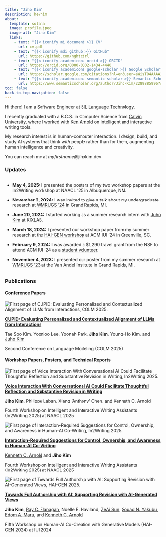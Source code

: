 ```yaml
---
title: "Jiho Kim"
description: he/him
about:
  template: solana
  image: profile.jpeg
  image-alt: "Jiho Kim"
  links:
    - text: "{{< iconify mi document >}} CV"
      url: cv.pdf
    - text: "{{< iconify mdi github >}} GitHub"
      url: https://github.com/nghtctrl
    - text: "{{< iconify academicons orcid >}} ORCID"
      url: https://orcid.org/0000-0002-1434-4440
    - text: "{{< iconify academicons google-scholar >}} Google Scholar"
      url: https://scholar.google.com/citations?hl=en&user=aWisTO4AAAAJ&view_op=list_works&sortby=pubdate
    - text: "{{< iconify academicons semantic-scholar >}} Semantic Scholar"
      url: https://www.semanticscholar.org/author/Jiho-Kim/2289885996?sort=pub-date
toc: false
back-to-top-navigation: false
---
```


Hi there! I am a Software Engineer at <a class="link" href="https://software.sil.org/" target="_blank">SIL Language Technology</a>. 

I recently graduated with a B.C.S. in Computer Science from <a class="link" href="https://calvin.edu/" target="_blank">Calvin University</a>, where I worked with <a class="link" href="https://kenarnold.org/" target="_blank">Ken Arnold</a> on intelligent and interactive writing tools.

My research interest is in human-computer interaction. I design, build, and study AI systems that think _with_ people rather than for them, augmenting human intelligence and creativity.

You can reach me at _myfirstname_\@jihokim.dev

### Updates

<div
  style="height: 300px; overflow-y: scroll"
>

- **May 4, 2025:** I presented the posters of my two workshop papers at the In2Writing workshop at NAACL '25 in Albuquerque, NM.

- **November 2, 2024:** I was invited to give a talk about my undergraduate research at <a class="link" href="https://www.vai.org/event/2024-west-michigan-regional-undergraduate-science-research-conference/?tabUrl=tab-3">WMRUGS '24</a> in Grand Rapids, MI.

- **June 20, 2024:** I started working as a summer research intern with <a class="link" href="https://juhokim.com/">Juho Kim</a> at KIXLAB.

- **March 18, 2024:** I presented our workshop paper from my summer research at the <a class="link" href="https://hai-gen.github.io/2024/program/">HAI-GEN workshop</a> at ACM IUI '24 in Greenville, SC.

- **February 9, 2024:** I was awarded a $1,290 travel grant from the NSF to attend ACM IUI '24 as a <a class="link" href="https://iui.acm.org/2024/call_for_student_volunteers.html">student volunteer</a>.

- **November 4, 2023:** I presented our poster from my summer research at <a class="link" href="https://www.vai.org/event/2023-west-michigan-regional-undergraduate-science-research-conference/">WMRUGS '23</a> at the Van Andel Institute in Grand Rapids, MI.

- **June 1, 2023:** I started working as an undergraduate research assistant with <a class="link" href="https://kenarnold.org/">Ken Arnold</a> at Calvin University.
</div>

### Publications

#### Conference Papers

::: {.paper-container}
::: {.paper-thumbnail}
![](assets/paper_thumbnails/Kim_2025_CUPID.png){.rounded .shadow alt="First page of CUPID: Evaluating Personalized and Contextualized Alignment of LLMs from Interactions, COLM 2025."}
:::
::: {.paper-metadata}
::: {}
<a href="" target="_blank">**CUPID: Evaluating Personalized and Contextualized Alignment of LLMs from Interactions**</a>
:::
::: {}
<a href="https://taesookim.com/" target="_blank">Tae Soo Kim</a>, <a href="https://yoonjoolee.com/" target="_blank">Yoonjoo Lee</a>, <a href="https://www.linkedin.com/in/yoonah-park-50ba57249/" target="_blank">Yoonah Park</a>, <b>Jiho Kim</b>, <a href="https://younghokim.net/" target="_blank">Young-Ho Kim</a>, and <a href="https://juhokim.com/" target="_blank">Juho Kim</a>
:::
::: {}
Second Conference on Language Modeling (COLM 2025)
:::
:::
:::

#### Workshop Papers, Posters, and Technical Reports

::: {.paper-container}
::: {.paper-thumbnail}
![](assets/paper_thumbnails/Kim_2025_Voice_Interaction.png){.rounded .shadow alt="First page of Voice Interaction With Conversational AI Could Facilitate Thoughtful Reflection and Substantive Revision in Writing, In2Writing 2025."}
:::
::: {.paper-metadata}
::: {}
<a href="" target="_blank">**Voice Interaction With Conversational AI Could Facilitate Thoughtful Reflection and Substantive Revision in Writing**</a>
:::
::: {}
<b>Jiho Kim</b>, <a href="https://tingofurro.github.io/" target="_blank">Philippe Laban</a>, <a href="https://hci.prof/" target="_blank">Xiang 'Anthony' Chen</a>, and <a href="https://kenarnold.org/" target="_blank">Kenneth C. Arnold</a>
:::
::: {}
Fourth Workshop on Intelligent and Interactive Writing Assistants (In2Writing 2025) at NAACL 2025
:::
:::
:::

::: {.paper-container}
::: {.paper-thumbnail}
![](assets/paper_thumbnails/Arnold_2025_Interaction-Required_Suggestions.png){.rounded .shadow alt="First page of Interaction-Required Suggestions for Control, Ownership, and Awareness in Human-AI Co-Writing, In2Writing 2025."}
:::
::: {.paper-metadata}
::: {}
<a href="" target="_blank">**Interaction-Required Suggestions for Control, Ownership, and Awareness in Human-AI Co-Writing**</a>
:::
::: {}
<a href="https://kenarnold.org/" target="_blank">Kenneth C. Arnold</a> and <b>Jiho Kim</b>
:::
::: {}
Fourth Workshop on Intelligent and Interactive Writing Assistants (In2Writing 2025) at NAACL 2025
:::
:::
:::

::: {.paper-container}
::: {.paper-thumbnail}
![](assets/paper_thumbnails/Kim_2024_Towards_Full_Authorship_with_AI.png){.rounded .shadow alt="First page of Towards Full Authorship with AI: Supporting Revision with AI-Generated Views, HAI-GEN 2025."}
:::
::: {.paper-metadata}
::: {}
<a href="" target="_blank">**Towards Full Authorship with AI: Supporting Revision with AI-Generated Views**</a>
:::
::: {}
<b>Jiho Kim</b>, <a href="https://www.linkedin.com/in/ray-flanagan-5803021b6/" target="_blank">Ray C. Flanagan</a>, Noelle E. Haviland, <a href="https://www.linkedin.com/in/zeai-sun-029b3524a/" target="_blank">ZeAi Sun</a>, <a href="https://www.linkedin.com/in/souad-yakubu/" target="_blank">Souad N. Yakubu</a>, <a href="https://www.linkedin.com/in/edom-maru-1969ba24b/" target="_blank">Edom A. Maru</a>, and <a href="https://kenarnold.org/" target="_blank">Kenneth C. Arnold</a>
:::
::: {}
Fifth Workshop on Human-AI Co-Creation with Generative Models (HAI-GEN 2024) at IUI 2024
:::
:::
:::
